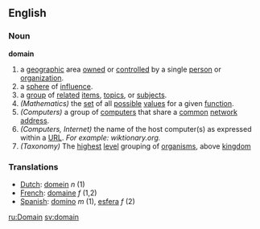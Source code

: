 ==English==
===Noun===
'''domain'''

# a [[geographic]] area [[own]]ed or [[controlled]] by a single [[person]] or [[organization]].
# a [[sphere]] of [[influence]].
# a [[group]] of [[related]] [[item]]s, [[topic]]s, or [[subject]]s.
# ''(Mathematics)'' the [[set]] of all [[possible]] [[value]]s for a given [[function]].
# ''(Computers)'' a group of [[computer]]s that share a [[common]] [[network address]].
# ''(Computers, Internet)'' the name of the host computer(s) as expressed within a [[URL]]. ''For example: wiktionary.org.''
#''(Taxonomy)'' The [[highest]] [[level]] grouping of [[organism]]s, above [[kingdom]]

=== Translations ===
*[[Dutch]]: [[domein]] ''n'' (1)
*[[French]]: [[domaine]] ''f'' (1,2)
*[[Spanish]]: [[domino]] ''m'' (1), [[esfera]] ''f'' (2)

[[ru:Domain]]
[[sv:domain]]
